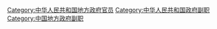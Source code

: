 [[Category:中华人民共和国地方政府官员|Category:中华人民共和国地方政府官员]]
[[Category:中华人民共和国政府副职|Category:中华人民共和国政府副职]]
[[Category:中国地方政府副职|Category:中国地方政府副职]]